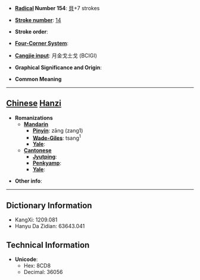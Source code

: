 * '''[[Wiktionary:Chinese radical index| Radical]] Number 154''': [[Wiktionary:Chinese radical index 貝|貝]]+7 strokes

* '''[[Wiktionary:Chinese total strokes index|Stroke number]]''': [[Wiktionary:Chinese total strokes index 14|14]]

* '''Stroke order''': 

* '''[[Wiktionary:Chinese four corner index|Four-Corner System]]''': 

* '''[[Wiktionary:Chinese Cangjie index|Cangjie input]]''': 月金戈土戈 (BCIGI)

* '''Graphical Significance and Origin''': 

* '''Common Meaning'''

----

== [[Chinese]] [[Hanzi]] ==

* '''Romanizations'''
** '''[[Mandarin]]'''
*** '''[[Pinyin]]''': zāng (zang1)
*** '''[[Wade-Giles]]''': tsang<sup>1</sup>
*** '''[[Yale]]''': 
** '''[[Cantonese]]'''
*** '''[[Jyutping]]''':
*** '''[[Penkyamp]]''': 
*** '''[[Yale]]''': 

* '''Other info''': 

----

== Dictionary Information ==

* KangXi: 1209.081
* Hanyu Da Zidian: 63643.041

== Technical Information ==

* '''Unicode''':
** Hex: 8CD8
** Decimal: 36056